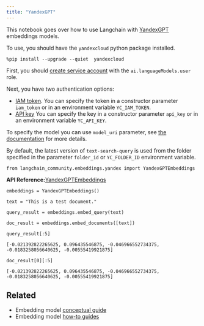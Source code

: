 ```yaml
---
title: "YandexGPT"
---
```


This notebook goes over how to use Langchain with [YandexGPT](https://cloud.yandex.com/en/services/yandexgpt) embeddings models.

To use, you should have the `yandexcloud` python package installed.

```
%pip install --upgrade --quiet  yandexcloud
```

First, you should [create service account](https://cloud.yandex.com/en/oss/iam/operations/sa/create) with the `ai.languageModels.user` role.

Next, you have two authentication options:

* [IAM token](https://cloud.yandex.com/en/oss/iam/operations/iam-token/create-for-sa). You can specify the token in a constructor parameter `iam_token` or in an environment variable `YC_IAM_TOKEN`.
* [API key](https://cloud.yandex.com/en/oss/iam/operations/api-key/create) You can specify the key in a constructor parameter `api_key` or in an environment variable `YC_API_KEY`.

To specify the model you can use `model_uri` parameter, see [the documentation](https://cloud.yandex.com/en/oss/yandexgpt/concepts/models#yandexgpt-embeddings) for more details.

By default, the latest version of `text-search-query` is used from the folder specified in the parameter `folder_id` or `YC_FOLDER_ID` environment variable.

```
from langchain_community.embeddings.yandex import YandexGPTEmbeddings
```

**API Reference:**[YandexGPTEmbeddings](https://python.langchain.com/api_reference/community/embeddings/langchain_community.embeddings.yandex.YandexGPTEmbeddings.html)

```
embeddings = YandexGPTEmbeddings()
```

```
text = "This is a test document."
```

```
query_result = embeddings.embed_query(text)
```

```
doc_result = embeddings.embed_documents([text])
```

```
query_result[:5]
```

```
[-0.021392822265625, 0.096435546875, -0.046966552734375, -0.0183258056640625, -0.00555419921875]
```

```
doc_result[0][:5]
```

```
[-0.021392822265625, 0.096435546875, -0.046966552734375, -0.0183258056640625, -0.00555419921875]
```

## Related

* Embedding model [conceptual guide](/oss/concepts/embedding_models)
* Embedding model [how-to guides](/oss/how_to/#embedding-models)
